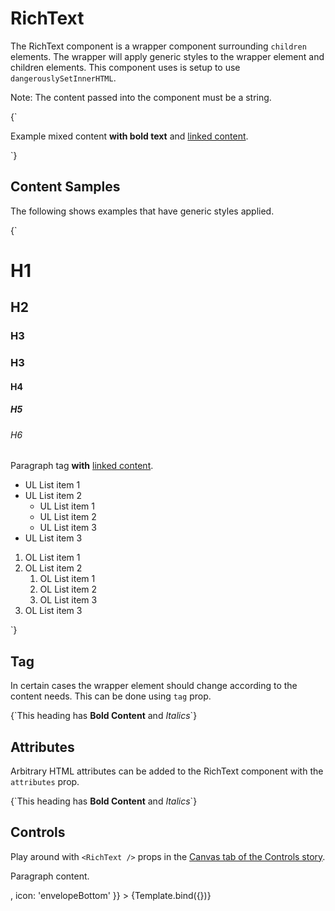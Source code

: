 
<Meta title="Inactive/Atoms/RichText" component={RichText} />

# RichText

The RichText component is a wrapper component surrounding `children` elements. The wrapper will apply generic styles to the wrapper element and children elements. This component uses is setup to use `dangerouslySetInnerHTML`.

Note: The content passed into the component must be a string.

<Canvas>
  <Story name="Component">
    <RichText>{`<p>Example mixed content <strong>with bold text</strong> and <a href="https://example.com">linked content</a>.</p>`}</RichText>
  </Story>
</Canvas>

## Content Samples

The following shows examples that have generic styles applied.

<Canvas>
  <Story name="ContentSamples">
    <RichText tag="div">
      {`<h1>H1</h1>
        <h2>H2</h2>
        <h3>H3</h3>
        <h3>H3</h3>
        <h4>H4</h4>
        <h5>H5</h5>
        <h6>H6</h6>
        <p>Paragraph tag <strong>with</strong> <a href="https://example.com">linked content</a>.</p>
        <ul>
          <li>UL List item 1</li>
          <li>UL List item 2
            <ul>
              <li>UL List item 1</li>
              <li>UL List item 2</li>
              <li>UL List item 3</li>
            </ul>
          </li>
          <li>UL List item 3</li>
        </ul>
        <ol>
          <li>OL List item 1</li>
          <li>OL List item 2
            <ol>
              <li>OL List item 1</li>
              <li>OL List item 2</li>
              <li>OL List item 3</li>
            </ol>
          </li>
          <li>OL List item 3</li>
        </ol>`}
    </RichText>
  </Story>
</Canvas>

## Tag

In certain cases the wrapper element should change according to the content needs. This can be done using `tag` prop.

<Canvas>
  <Story name="Tag">
    <RichText tag="h2">{`This heading has <strong>Bold Content</strong> and <i>Italics</i>`}</RichText>
  </Story>
</Canvas>

## Attributes

Arbitrary HTML attributes can be added to the RichText component with the `attributes` prop.

<Canvas>
  <Story name="Attributes">
    <RichText
      tag="h2"
      attributes={{
        'data-att': true
      }}
    >
      {`This heading has <strong>Bold Content</strong> and <i>Italics</i>`}
    </RichText>
  </Story>
</Canvas>

## Controls

Play around with `<RichText />` props in the [Canvas tab of the Controls story](?path=/story/design-system-atoms-richtext--controls).


<Canvas>
  <Story
    name="Controls"
    args={{
      id: 'component-id',
      className: 'component-class',
      children: <p>Paragraph content.</p>,
      icon: 'envelopeBottom'
    }}
  >
    {Template.bind({})}
  </Story>
</Canvas>
